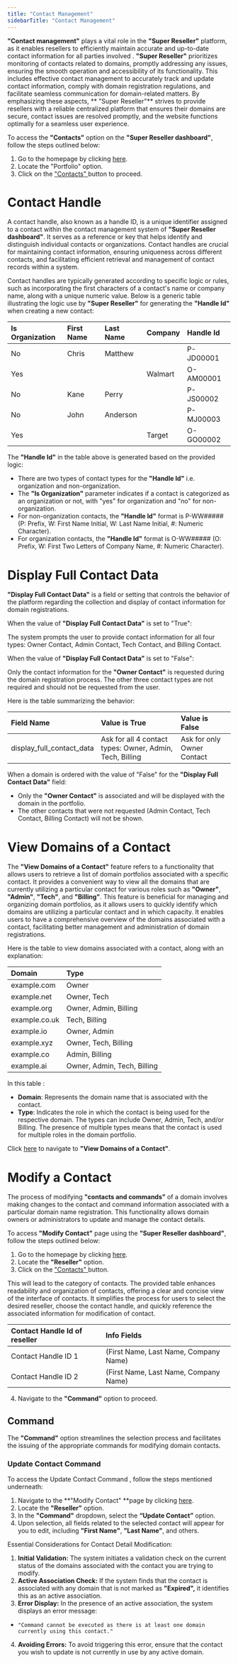 ```yaml
---
title: "Contact Management"
sidebarTitle: "Contact Management"
---
```


**"Contact management"** plays a vital role in the **"Super Reseller"** platform, as it enables resellers to efficiently maintain accurate and up-to-date contact information for all parties involved . **"Super Reseller"** prioritizes monitoring of contacts related to domains, promptly addressing any issues, ensuring the smooth operation and accessibility of its functionality. This includes effective contact management to accurately track and update contact information, comply with domain registration regulations, and facilitate seamless communication for domain-related matters. By emphasizing these aspects, ** "Super Reseller"** strives to provide resellers with a reliable centralized platform that ensures their domains are secure, contact issues are resolved promptly, and the website functions optimally for a seamless user experience.

To access the **"Contacts"** option on the **"Super Reseller dashboard"**, follow the steps outlined below:

1. Go to the homepage by clicking [here](https://superreseller-qa.nominus.host/).
2. Locate the "Portfolio" option.
3. Click on the ["Contacts" ](https://superreseller-qa.nominus.host/portfolio/contacts/)button to proceed.

# Contact Handle

A contact handle, also known as a handle ID, is a unique identifier assigned to a contact within the contact management system of **"Super Reseller dashboard"**. It serves as a reference or key that helps identify and distinguish individual contacts or organizations.  Contact handles are crucial for maintaining contact information, ensuring uniqueness across different contacts, and facilitating efficient retrieval and management of contact records within a system.

Contact handles are typically generated according to specific logic or rules, such as incorporating the first characters of a contact's name or company name, along with a unique numeric value. Below is a generic table illustrating the logic use by **"Super Reseller"** for generating the **"Handle Id"** when creating a new contact:

| Is Organization | First Name | Last Name | Company | Handle Id |
| :-------------- | :--------- | :-------- | :------ | :-------- |
| No              | Chris      | Matthew   |         | P-JD00001 |
| Yes             |            |           | Walmart | O-AM00001 |
| No              | Kane       | Perry     |         | P-JS00002 |
| No              | John       | Anderson  |         | P-MJ00003 |
| Yes             |            |           | Target  | O-GO00002 |

The **"Handle Id"** in the table above is generated based on the provided logic:

- There are two types of contact types for the **"Handle Id"** i.e. organization and non-organization.
- The **"Is Organization"** parameter indicates if a contact is categorized as an organization or not, with "yes" for organization and "no" for non-organization.
- For non-organization contacts, the **"Handle Id"** format is P-WW##### (P: Prefix, W: First Name Initial, W: Last Name Initial, #: Numeric Character).
- For organization contacts, the **"Handle Id"** format is O-WW##### (O: Prefix, W: First Two Letters of Company Name, #: Numeric Character).

# Display Full Contact Data

**"Display Full Contact Data"** is a field or setting that controls the behavior of the platform regarding the collection and display of contact information for domain registrations. 

When the value of **"Display Full Contact Data"** is set to "True":

The system prompts the user to provide contact information for all four types: Owner Contact, Admin Contact, Tech Contact, and Billing Contact.

When the value of **"Display Full Contact Data"** is set to "False":

Only the contact information for the **"Owner Contact"** is requested during the domain registration process. The other three contact types are not required and should not be requested from the user.

Here is the table summarizing the behavior:

| Field Name                | Value is True                                            | Value is False             |
| :------------------------ | :------------------------------------------------------- | :------------------------- |
| display_full_contact_data | Ask for all 4 contact types: Owner, Admin, Tech, Billing | Ask for only Owner Contact |

When a domain is ordered with the value of "False" for the **"Display Full Contact Data"** field:

- Only the **"Owner Contact"** is associated and will be displayed with the domain in the portfolio.
- The other contacts that were not requested (Admin Contact, Tech Contact, Billing Contact) will not be shown.

# View Domains of a Contact

The **"View Domains of a Contact"** feature refers to a functionality that allows users to retrieve a list of domain portfolios associated with a specific contact. It provides a convenient way to view all the domains that are currently utilizing a particular contact for various roles such as **"Owner"**, **"Admin"**, **"Tech"**, and **"Billing"**. This feature is beneficial for managing and organizing domain portfolios, as it allows users to quickly identify which domains are utilizing a particular contact and in which capacity. It enables users to have a comprehensive overview of the domains associated with a contact, facilitating better management and administration of domain registrations. 

Here is the table to view domains associated with a contact, along with an explanation:

| Domain        | Type                        |
| :------------ | :-------------------------- |
| example.com   | Owner                       |
| example.net   | Owner, Tech                 |
| example.org   | Owner, Admin, Billing       |
| example.co.uk | Tech, Billing               |
| example.io    | Owner, Admin                |
| example.xyz   | Owner, Tech, Billing        |
| example.co    | Admin, Billing              |
| example.ai    | Owner, Admin, Tech, Billing |

In this table : 

- **Domain**: Represents the domain name that is associated with the contact.  
- **Type**: Indicates the role in which the contact is being used for the respective domain. The types can include Owner, Admin, Tech, and/or Billing. The presence of multiple types means that the contact is used for multiple roles in the domain portfolio.

Click [here](https://superreseller-qa.nominus.host/portfolio/contacts/) to navigate to **"View Domains of a Contact"**.

# Modify a Contact

The process of modifying **"contacts and commands"** of a domain involves making changes to the contact and command information associated with a particular domain name registration. This functionality allows domain owners or administrators to update and manage the contact details.

To access **"Modify Contact"** page using the **"Super Reseller dashboard"**, follow the steps outlined below:

1. Go to the homepage by clicking [here](https://superreseller-qa.nominus.host/).
2. Locate the **"Reseller"** option.
3. Click on the ["Contacts" ](https://superreseller-qa.nominus.host/portfolio/contacts/) button.

This will lead to the category of contacts. The provided table enhances readability and organization of contacts, offering a clear and concise view of the interface of contacts. It simplifies the process for users to select the desired reseller, choose the contact handle, and quickly reference the associated information for modification of contact.

| Contact Handle Id of reseller | Info Fields                           |
| :---------------------------- | :------------------------------------ |
| Contact Handle ID 1           | (First Name, Last Name, Company Name) |
| Contact Handle ID 2           | (First Name, Last Name, Company Name) |

4. Navigate to the **"Command"** option to proceed.

## Command

The **"Command"** option streamlines the selection process and facilitates the issuing of the appropriate commands for modifying domain contacts.

### Update Contact Command

To access the Update Contact Command , follow the steps mentioned underneath:

1. Navigate to the **"Modify Contact" **page by clicking [here](https://superreseller-qa.nominus.host/forms/contacts/modify).
2. Locate the **"Reseller"** option.
3. In the **"Command"** dropdown, select the **“Update Contact”** option. 
4. Upon selection, all fields related to the selected contact will appear for you to edit, including **"First Name"**, **"Last Name"**, and others.

<Note>Essential Considerations for Contact Detail Modification:
1. **Initial Validation:** The system initiates a validation check on the current status of the domains associated with the contact you are trying to modify.
2. **Active Association Check:** If the system finds that the contact is associated with any domain that is not marked as **"Expired",** it identifies this as an active association.
3. **Error Display:** In the presence of an active association, the system displays an error message: 
- `"Command cannot be executed as there is at least one domain currently using this contact."`
4. **Avoiding Errors:** To avoid triggering this error, ensure that the contact you wish to update is not currently in use by any active domain.</Note>